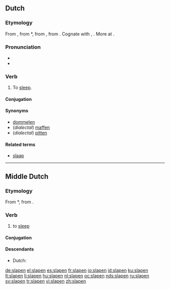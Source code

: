 ==Dutch==

===Etymology===
From {{etyl|dum|nl}}, from {{etyl|odt|nl}} *{{term||slāpan|to sleep|lang=odt}}, from {{proto|Germanic|slēpanan|to sleep|lang=nl}}, from {{proto|Indo-European|slab-||slap-|to be weak, limp, languid|lang=nl}}. Cognate with {{etyl|nds|-}} {{term|slapen||to sleep|lang=nds}}, {{etyl|en|-}} {{term|sleep|lang=en}}. More at {{l|en|sleep}}.

===Pronunciation===
* {{IPA|/ˈslaː.pə(n)/|lang=nl}}
* {{hyphenation|sla|pen}}

===Verb===
{{nl-verb|st-7}}

# To [[sleep]].

====Conjugation====
{{nl-conj-st|slaap|sliep|geslapen|slape}}

====Synonyms====
* [[dommelen]]
* (''dialectal'') [[maffen]]
* (''dialectal'') [[pitten]]

====Related terms====
* [[slaap]]

----

==Middle Dutch==
===Etymology===
From {{etyl|odt|dum}} *{{term||slāpan|lang=odt}}, from {{proto|Germanic|slēpanan|lang=dum}}.

===Verb===
{{infl|dum|verb}}

# to [[sleep]]

====Conjugation====
{{dum-conj-st|slap|sliep|sliep|slap}}

====Descendants====
* Dutch: {{l|nl|slapen}}

[[de:slapen]]
[[el:slapen]]
[[es:slapen]]
[[fr:slapen]]
[[io:slapen]]
[[id:slapen]]
[[ku:slapen]]
[[lt:slapen]]
[[li:slapen]]
[[hu:slapen]]
[[nl:slapen]]
[[oc:slapen]]
[[nds:slapen]]
[[ru:slapen]]
[[sv:slapen]]
[[tr:slapen]]
[[vi:slapen]]
[[zh:slapen]]